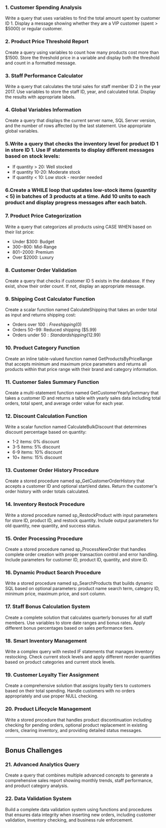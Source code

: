 ### 1. Customer Spending Analysis

Write a query that uses variables to find the total amount spent by customer ID 1. Display a message showing whether they are a VIP customer (spent > $5000) or regular customer.

### 2. Product Price Threshold Report

Create a query using variables to count how many products cost more than $1500. Store the threshold price in a variable and display both the threshold and count in a formatted message.

### 3. Staff Performance Calculator

Write a query that calculates the total sales for staff member ID 2 in the year 2017. Use variables to store the staff ID, year, and calculated total. Display the results with appropriate labels.

### 4. Global Variables Information

Create a query that displays the current server name, SQL Server version, and the number of rows affected by the last statement. Use appropriate global variables.

### 5.Write a query that checks the inventory level for product ID 1 in store ID 1. Use IF statements to display different messages based on stock levels:

- If quantity > 20: Well stocked
- If quantity 10-20: Moderate stock
- If quantity < 10: Low stock - reorder needed

### 6.Create a WHILE loop that updates low-stock items (quantity < 5) in batches of 3 products at a time. Add 10 units to each product and display progress messages after each batch.

### 7. Product Price Categorization

Write a query that categorizes all products using CASE WHEN based on their list price:

- Under $300: Budget
- $300-$800: Mid-Range
- $801-$2000: Premium
- Over $2000: Luxury

### 8. Customer Order Validation

Create a query that checks if customer ID 5 exists in the database. If they exist, show their order count. If not, display an appropriate message.

### 9. Shipping Cost Calculator Function

Create a scalar function named CalculateShipping that takes an order total as input and returns shipping cost:

- Orders over $100: Free shipping ($0)
- Orders $50-$99: Reduced shipping ($5.99)
- Orders under $50: Standard shipping ($12.99)

### 10. Product Category Function

Create an inline table-valued function named GetProductsByPriceRange that accepts minimum and maximum price parameters and returns all products within that price range with their brand and category information.

### 11. Customer Sales Summary Function

Create a multi-statement function named GetCustomerYearlySummary that takes a customer ID and returns a table with yearly sales data including total orders, total spent, and average order value for each year.

### 12. Discount Calculation Function

Write a scalar function named CalculateBulkDiscount that determines discount percentage based on quantity:

- 1-2 items: 0% discount
- 3-5 items: 5% discount
- 6-9 items: 10% discount
- 10+ items: 15% discount

### 13. Customer Order History Procedure

Create a stored procedure named sp_GetCustomerOrderHistory that accepts a customer ID and optional start/end dates. Return the customer's order history with order totals calculated.

### 14. Inventory Restock Procedure

Write a stored procedure named sp_RestockProduct with input parameters for store ID, product ID, and restock quantity. Include output parameters for old quantity, new quantity, and success status.

### 15. Order Processing Procedure

Create a stored procedure named sp_ProcessNewOrder that handles complete order creation with proper transaction control and error handling. Include parameters for customer ID, product ID, quantity, and store ID.

### 16. Dynamic Product Search Procedure

Write a stored procedure named sp_SearchProducts that builds dynamic SQL based on optional parameters: product name search term, category ID, minimum price, maximum price, and sort column.

### 17. Staff Bonus Calculation System

Create a complete solution that calculates quarterly bonuses for all staff members. Use variables to store date ranges and bonus rates. Apply different bonus percentages based on sales performance tiers.

### 18. Smart Inventory Management

Write a complex query with nested IF statements that manages inventory restocking. Check current stock levels and apply different reorder quantities based on product categories and current stock levels.

### 19. Customer Loyalty Tier Assignment

Create a comprehensive solution that assigns loyalty tiers to customers based on their total spending. Handle customers with no orders appropriately and use proper NULL checking.

### 20. Product Lifecycle Management

Write a stored procedure that handles product discontinuation including checking for pending orders, optional product replacement in existing orders, clearing inventory, and providing detailed status messages.

---

## Bonus Challenges

### 21. Advanced Analytics Query

Create a query that combines multiple advanced concepts to generate a comprehensive sales report showing monthly trends, staff performance, and product category analysis.

### 22. Data Validation System

Build a complete data validation system using functions and procedures that ensures data integrity when inserting new orders, including customer validation, inventory checking, and business rule enforcement.
